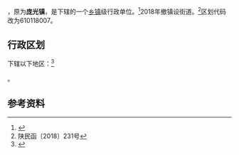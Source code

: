 {{中国乡级行政区|61/01/25/107/000}}

'''{{PAGENAMEBASE}}'''，原为'''庞光镇'''，是{{PRC admin/fullname|61/01/25/107/000|3}}下辖的一个[[乡镇|乡镇]]级行政单位。<ref>{{PRC admin/ref sgc|{{PRC admin/parent|61/01/25/107/000}}}}</ref>2018年撤镇设街道。<ref>陕民函〔2018〕231号</ref>区划代码改为610118007。

== 行政区划 ==
{{PAGENAMEBASE}}下辖以下地区：<ref>{{PRC admin/ref sgc|61/01/25/107/000}}</ref>

{{PRC admin/children|61/01/25/107/000}}。

== 参考资料 ==

{{reflist}}

{{行政区划小作品}}
{{PRC admin/navcat|61/01/25/107/000}}